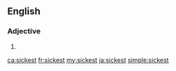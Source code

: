 ==English==

===Adjective===
{{head|en}}

# {{en-superlative of|sick}}

[[ca:sickest]]
[[fr:sickest]]
[[my:sickest]]
[[ja:sickest]]
[[simple:sickest]]